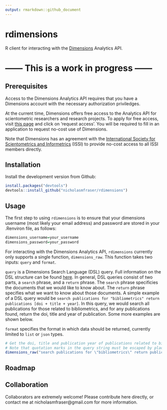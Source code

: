 ```yaml
---
output: rmarkdown::github_document
---
```


<!-- README.md is generated from README.Rmd. Please edit that file -->

# rdimensions

R client for interacting with the [Dimensions](https://www.dimensions.ai/) Analytics API.

# ------ This is a work in progress ------

## Prerequisites

Access to the Dimensions Analytics API requires that you have a Dimensions account with the necessary authorization priviledges.

At the current time, Dimensions offers free access to the Analytics API for scientometric researchers and research projects. To apply for free access, visit [this page](https://www.dimensions.ai/scientometric-research/) and click on 'request access'. You will be required to fill in an application to request no-cost use of Dimensions.

Note that Dimensions has an agreement with the [International Society for Scientometrics and Informetrics](http://issi-society.org/) (ISSI) to provide no-cost access to all ISSI members directly. 

## Installation

Install the development version from Github:

```r

install.packages("devtools")
devtools::install_github("nicholasmfraser/rdimensions")

```

## Usage

The first step to using `rdimensions` is to ensure that your dimensions username (most likely your email address) and password are stored in your .Renviron file, as follows:

```r
dimensions_username=your_username
dimensions_password=your_password
```

For interacting with the Dimensions Analytics API, `rdimensions` currently only supports a single function, `dimensions_raw`. This function takes two inputs: `query` and `format`.

`query` is a Dimensions Search Language (DSL) query. Full information on the DSL structure can be found [here](https://docs.dimensions.ai/dsl/). In general, DSL queries consist of two parts, a `search` phrase, and a `return` phrase. The `search` phrase specificies the documents that we would like to know about. The `return` phrase specifies what we want to know about those documents. A simple example of a DSL query would be `search publications for "bibliometrics" return publications [doi + title + year]`. In this query, we would search all publications for those related to bibliometrics, and for any publications found, return the doi, title and year of publication. Some more examples are shown below.

`format` specifies the format in which data should be returned, currently limited to `list` or `json` types.

```r

# Get the doi, title and publication year of publications related to bibliometrics
# Note that quotation marks in the query string must be escaped by placing a backwards slash before the quotation mark
dimensions_raw("search publications for \"bibliometrics\" return publications [doi + title + year]")

```

## Roadmap

## Collaboration

Collaborators are extremely welcome! Please contribute here directly, or contact me at nicholasmfraser@gmail.com for more information.
